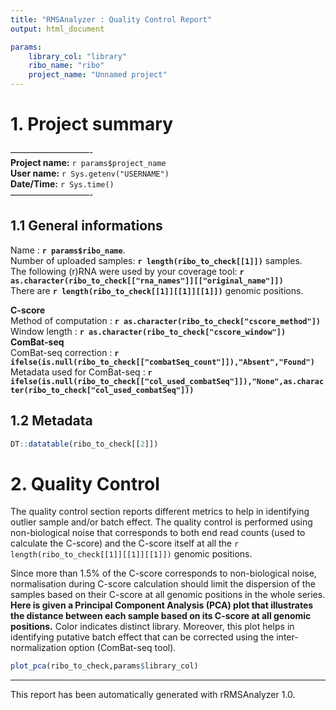 ```yaml
---
title: "RMSAnalyzer : Quality Control Report"
output: html_document

params:
    library_col: "library"
    ribo_name: "ribo"
    project_name: "Unnamed project"
---
```

# 1. Project summary

---------------------------- <br> **Project name:** `r params$project_name` <br> **User name:** `r Sys.getenv("USERNAME")` <br> **Date/Time:** `r Sys.time()` <br> ---------------------------- <br>


## 1.1 General informations

Name : **`r params$ribo_name`**. <br> Number of uploaded samples: **`r length(ribo_to_check[[1]])`** samples. <br> The following (r)RNA were used by your coverage tool: **`r as.character(ribo_to_check[["rna_names"]][["original_name"]])`** <br> There are **`r length(ribo_to_check[[1]][[1]][[1]])`** genomic positions.

__**C-score**__ <br>
Method of computation : **`r as.character(ribo_to_check["cscore_method"])`** <br>
Window length : **`r as.character(ribo_to_check["cscore_window"])`**
<br>
__**ComBat-seq**__<br>
ComBat-seq correction : **`r ifelse(is.null(ribo_to_check[["combatSeq_count"]]),"Absent","Found")`** <br>
Metadata used for ComBat-seq : **`r ifelse(is.null(ribo_to_check[["col_used_combatSeq"]]),"None",as.character(ribo_to_check["col_used_combatSeq"]))`**

## 1.2 Metadata

```r
DT::datatable(ribo_to_check[[2]])
```
 

# 2. Quality Control

The quality control section reports different metrics to help in identifying outlier sample and/or batch effect. The quality control is performed using non-biological noise that corresponds to both end read counts (used to calculate the C-score) and the C-score itself at all the `r length(ribo_to_check[[1]][[1]][[1]])` genomic positions.


Since more than 1.5% of the C-score corresponds to non-biological noise, normalisation during C-score calculation should limit the dispersion of the samples based on their C-score at all genomic positions in the whole series. **Here is given a Principal Component Analysis (PCA) plot that illustrates the distance between each sample based on its C-score at all genomic positions.** Color indicates distinct library. Moreover, this plot helps in identifying putative batch effect that can be corrected using the inter-normalization option (ComBat-seq tool).

```r
plot_pca(ribo_to_check,params$library_col)
```

-----------------------
This report has been automatically generated with rRMSAnalyzer 1.0.